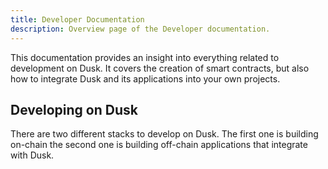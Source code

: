 ```yaml
---
title: Developer Documentation
description: Overview page of the Developer documentation.
---
```


This documentation provides an insight into everything related to development on Dusk. It covers the creation of smart contracts, but also how to integrate Dusk and its applications into your own projects.

## Developing on Dusk

There are two different stacks to develop on Dusk. The first one is building on-chain the second one is building off-chain applications that integrate with Dusk.

<CardGrid>
        <LinkCard title="Smart Contracts" href="./smart-contract/introduction" description="Writing smart contracts for Dusk"/>
        <LinkCard title="Integrate with Dusk" href="./integrations/introduction" description="Integrate your applications with Dusk"/>
        <LinkCard title="Dusk Improvement Proposals" href="./dips" description="Contribute to the core protocol development"/>
</CardGrid>
